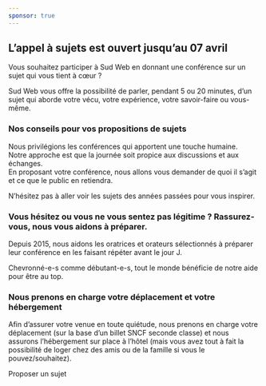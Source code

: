```yaml
---
sponsor: true
---
```



  <Cadre>

## L’appel à sujets est ouvert jusqu’au 07 avril

Vous souhaitez participer à Sud Web en donnant une conférence sur un sujet qui
vous tient à cœur ?

Sud Web vous offre la possibilité de parler, pendant 5 ou 20 minutes, d’un sujet
qui aborde votre vécu, votre expérience, votre savoir-faire ou vous-même.

### Nos conseils pour vos propositions de sujets

Nous privilégions les conférences qui apportent une touche humaine.  
Notre approche est que la journée soit propice aux discussions et aux échanges.  
En proposant votre conférence, nous allons vous demander de quoi il s’agit et ce
que le public en retiendra.

N’hésitez pas à aller voir les sujets des années passées pour vous inspirer.

### Vous hésitez ou vous ne vous sentez pas légitime ? Rassurez-vous, nous vous aidons à préparer.

Depuis 2015, nous aidons les oratrices et orateurs sélectionnés à préparer leur
conférence en les faisant répéter avant le jour J.

Chevronné-e-s comme débutant-e-s, tout le monde bénéficie de notre aide pour
être au top.

### Nous prenons en charge votre déplacement et votre hébergement

Afin d’assurer votre venue en toute quiétude, nous prenons en charge votre
déplacement (sur la base d’un billet SNCF seconde classe) et nous assurons
l’hébergement sur place à l’hôtel (mais vous avez tout à fait la possibilité de
loger chez des amis ou de la famille si vous le pouvez/souhaitez).

  <CTA to="/proposer-un-sujet">Proposer un sujet</CTA>

  </Cadre>
